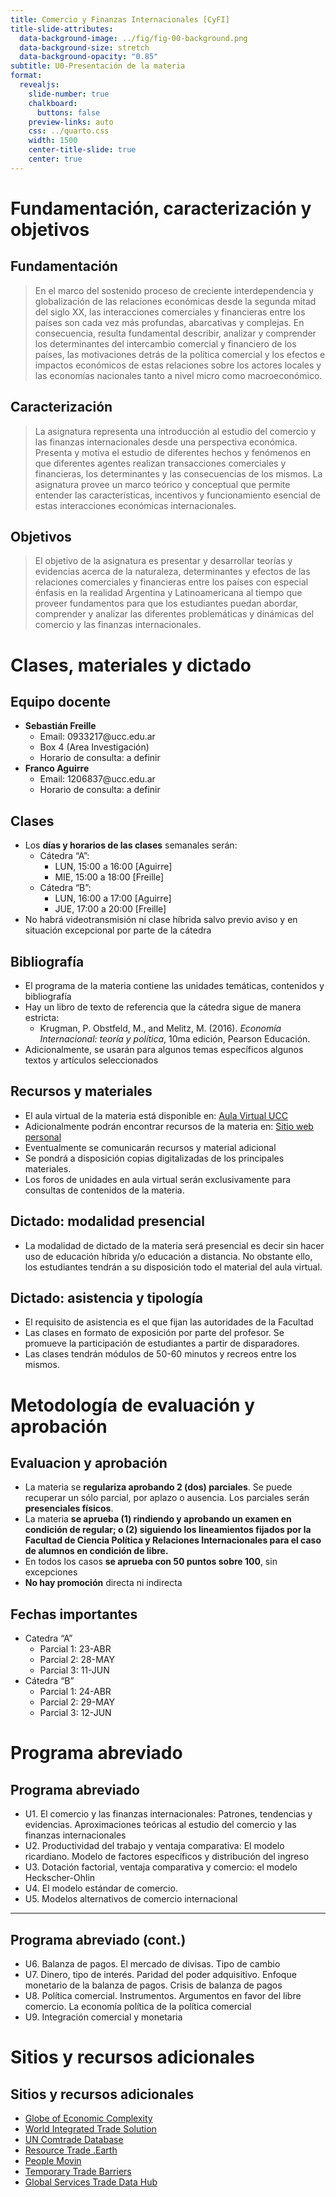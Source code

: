 ```yaml
---
title: Comercio y Finanzas Internacionales [CyFI]
title-slide-attributes:
  data-background-image: ../fig/fig-00-background.png
  data-background-size: stretch
  data-background-opacity: "0.85"
subtitle: U0-Presentación de la materia
format:
  revealjs:
    slide-number: true
    chalkboard:
      buttons: false
    preview-links: auto
    css: ../quarto.css
    width: 1500
    center-title-slide: true
    center: true
---
```


# **Fundamentación, caracterización y objetivos** {background="#4b6e5c"}

## Fundamentación

> En el marco del sostenido proceso de creciente interdependencia y globalización de las relaciones económicas desde la segunda mitad del siglo XX, las interacciones comerciales y financieras entre los países son cada vez más profundas, abarcativas y complejas. En consecuencia, resulta fundamental describir, analizar y comprender los determinantes del intercambio comercial y financiero de los países, las motivaciones detrás de la política comercial y los efectos e impactos económicos de estas relaciones sobre los actores locales y las economías nacionales tanto a nivel micro como macroeconómico. 
 
## Caracterización

> La asignatura representa una introducción al estudio del comercio y
> las finanzas internacionales desde una perspectiva
> económica. Presenta y motiva el estudio de diferentes hechos y
> fenómenos en que diferentes agentes realizan transacciones
> comerciales y financieras, los determinantes y las consecuencias de
> los mismos. La asignatura provee un marco teórico y conceptual que
> permite entender las características, incentivos y funcionamiento
> esencial de estas interacciones económicas internacionales.

## Objetivos

> El objetivo de la asignatura es presentar y desarrollar teorías y evidencias acerca de la naturaleza, determinantes y efectos de las relaciones comerciales y financieras entre los países con especial énfasis en la realidad Argentina y Latinoamericana al tiempo que proveer fundamentos para que los estudiantes puedan abordar, comprender y analizar las diferentes problemáticas y dinámicas del comercio y las finanzas internacionales. 

# **Clases, materiales y dictado** {background="#4b6e5c"}

## Equipo docente

- **Sebastián Freille**
  - Email: 0933217@ucc.edu.ar
  - Box 4 (Area Investigación)
  - Horario de consulta: a definir
  
- **Franco Aguirre**
  - Email: 1206837@ucc.edu.ar
  - Horario de consulta: a definir

## Clases

- Los **días y horarios de las clases** semanales serán:
  - Cátedra "A":
    - LUN, 15:00 a 16:00 [Aguirre]
    - MIE, 15:00 a 18:00 [Freille]
  - Cátedra "B":
    - LUN, 16:00 a 17:00 [Aguirre]
	- JUE, 17:00 a 20:00 [Freille]
- No habrá videotransmisión ni clase híbrida salvo previo aviso y en
  situación excepcional por parte de la cátedra

## Bibliografía

- El programa de la materia contiene las unidades temáticas, contenidos y bibliografía
- Hay un libro de texto de referencia que la cátedra sigue de manera
  estricta:
  - Krugman, P. Obstfeld, M., and Melitz, M. (2016). *Economía
    Internacional: teoría y política*, 10ma edición, Pearson
    Educación. 
- Adicionalmente, se usarán para algunos temas específicos algunos
  textos y artículos seleccionados

## Recursos y materiales

- El aula virtual de la materia está disponible en: [Aula Virtual UCC](https://presencial.ucc.edu.ar/course/view.php?id=12424)
- Adicionalmente podrán encontrar recursos de la materia en:
  [Sitio web personal](https://sfreille.github.io/teaching/cyfi) 
- Eventualmente se comunicarán recursos y material adicional
- Se pondrá a disposición copias digitalizadas de los principales materiales.
- Los foros de unidades en aula virtual serán exclusivamente para consultas de contenidos de la materia.


## Dictado: modalidad presencial

- La modalidad de dictado de la materia será presencial es decir sin
  hacer uso de educación híbrida y/o educación a distancia. No
  obstante ello, los estudiantes tendrán a su disposición todo el
  material del aula virtual. 

## Dictado: asistencia y tipología

- El requisito de asistencia es el que fijan las autoridades de la Facultad
- Las clases en formato de exposición por parte del profesor. Se promueve la participación de estudiantes a partir de disparadores.
- Las clases tendrán módulos de 50-60 minutos y recreos entre los
  mismos. 

# **Metodología de evaluación y aprobación** {background="#4b6e5c"}

## Evaluacion y aprobación

- La materia se **regulariza aprobando 2 (dos) parciales**. Se puede recuperar un sólo parcial, por aplazo o ausencia. Los parciales serán **presenciales físicos**.
- La materia **se aprueba (1) rindiendo y aprobando un examen en
  condición de regular; o (2) siguiendo los lineamientos fijados por
  la Facultad de Ciencia Política y Relaciones Internacionales para el
  caso de alumnos en condición de libre.** 
- En todos los casos **se aprueba con 50 puntos sobre 100**, sin excepciones
- **No hay promoción** directa ni indirecta

## Fechas importantes

- Catedra "A"
  - Parcial 1: 23-ABR
  - Parcial 2: 28-MAY
  - Parcial 3: 11-JUN
- Cátedra "B"
  - Parcial 1: 24-ABR
  - Parcial 2: 29-MAY
  - Parcial 3: 12-JUN

# **Programa abreviado** {background="#4b6e5c"}

## Programa abreviado

- U1. El comercio y las finanzas internacionales: Patrones, tendencias
  y evidencias. Aproximaciones teóricas al estudio del comercio y las
  finanzas internacionales
- U2. Productividad del trabajo y ventaja comparativa: El modelo
  ricardiano. Modelo de factores específicos y distribución del
  ingreso
- U3. Dotación factorial, ventaja comparativa y comercio: el modelo
  Heckscher-Ohlin
- U4. El modelo estándar de comercio.
- U5. Modelos alternativos de comercio internacional

---
## Programa abreviado (cont.)

- U6. Balanza de pagos. El mercado de divisas. Tipo de cambio
- U7. Dinero, tipo de interés. Paridad del poder adquisitivo. Enfoque
  monetario de la balanza de pagos. Crisis de balanza de pagos
- U8. Política comercial. Instrumentos. Argumentos en favor del libre
  comercio. La economía política de la política comercial
- U9. Integración comercial y monetaria

# **Sitios y recursos adicionales** {background="#4b6e5c"}

## Sitios y recursos adicionales

- [Globe of Economic Complexity](http://globe.cid.harvard.edu/)
- [World Integrated Trade Solution](https://wits.worldbank.org/)
- [UN Comtrade Database](https://comtradeplus.un.org/)
- [Resource Trade .Earth](https://resourcetrade.earth/)
- [People Movin](https://peoplemov.in/)
- [Temporary Trade
  Barriers](https://www.worldbank.org/en/data/interactive/2021/03/02/temporary-trade-barriers-database)
- [Global Services Trade Data
  Hub](https://www.wto.org/english/res_e/statis_e/services_trade_data_hub_e.htm)

